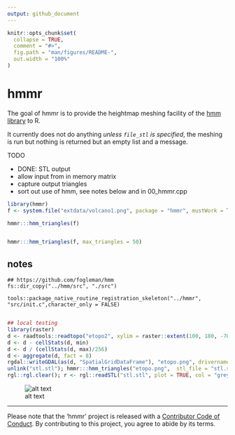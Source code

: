 ```yaml
---
output: github_document
---
```


<!-- README.md is generated from README.Rmd. Please edit that file -->

```r
knitr::opts_chunk$set(
  collapse = TRUE,
  comment = "#>",
  fig.path = "man/figures/README-",
  out.width = "100%"
)
```

# hmmr

<!-- badges: start -->
<!-- badges: end -->

The goal of hmmr is to provide the heightmap meshing facility of the [hmm library](https://github.com/fogleman/hmm) to R. 

It currently does not do anything *unless `file_stl` is specified*, the meshing is run but nothing is returned but an empty list and a message. 

TODO

- DONE: STL output
- allow input from in memory matrix
- capture output triangles
- sort out use of hmm, see notes below and in 00_hmmr.cpp

```r
library(hmmr)
f <- system.file("extdata/volcano1.png", package = "hmmr", mustWork = TRUE)

hmmr:::hmm_triangles(f)


hmmr:::hmm_triangles(f, max_triangles = 50)

```
## notes

```
## https://github.com/fogleman/hmm
fs::dir_copy("../hmm/src", "./src")

tools::package_native_routine_registration_skeleton("../hmmr", "src/init.c",character_only = FALSE)


```

```r
## local testing
library(raster)
d <- raadtools::readtopo("etopo2", xylim = raster::extent(100, 180, -70, -30))
d <- d - cellStats(d, min)
d <- d / (cellStats(d, max)/256)
d <- aggregate(d, fact = 8)
rgdal::writeGDAL(as(d, "SpatialGridDataFrame"), "etopo.png", drivername = "PNG")
unlink("stl.stl"); hmmr:::hmm_triangles("etopo.png",  stl_file = "stl.stl")
rgl::rgl.clear(); r <- rgl::readSTL("stl.stl", plot = TRUE, col = "grey", lit = TRUE); rgl::aspect3d(1, 1, .2); rgl::rglwidget()
```

![alt text][topo]


[topo]: man/figures/topo.png "Etopo2 / 8 as 77053 triangles in 38861 points"

---
 Please note that the 'hmmr' project is released with a
  [Contributor Code of Conduct](https://github.com/hypertidy/hmmr/blob/master/CODE_OF_CONDUCT.md).
  By contributing to this project, you agree to abide by its terms.
  
